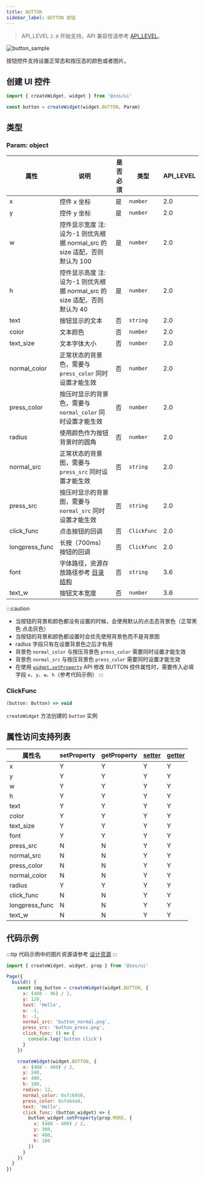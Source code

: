 ```yaml
---
title: BUTTON
sidebar_label: BUTTON 按钮
---
```


> API_LEVEL `2.0` 开始支持，API 兼容性请参考 [API_LEVEL](../../../../../guides/framework/device/compatibility.md)。

![button_sample](/img/api/button_sample.jpg)

按钮控件支持设置正常态和按压态的颜色或者图片。

## 创建 UI 控件

```js
import { createWidget, widget } from '@zos/ui'

const button = createWidget(widget.BUTTON, Param)
```

## 类型

### Param: object

| 属性           | 说明                                                                                           | 是否必须 | 类型        | API_LEVEL |
| -------------- | ---------------------------------------------------------------------------------------------- | -------- | ----------- | --------- |
| x              | 控件 x 坐标                                                                                    | 是       | `number`    | 2.0       |
| y              | 控件 y 坐标                                                                                    | 是       | `number`    | 2.0       |
| w              | 控件显示宽度 注: 设为-1 则优先根据 normal_src 的 size 适配，否则默认为 100                     | 是       | `number`    | 2.0       |
| h              | 控件显示高度 注: 设为-1 则优先根据 normal_src 的 size 适配，否则默认为 40                      | 是       | `number`    | 2.0       |
| text           | 按钮显示的文本                                                                                 | 否       | `string`    | 2.0       |
| color          | 文本颜色                                                                                       | 否       | `number`    | 2.0       |
| text_size      | 文本字体大小                                                                                   | 否       | `number`    | 2.0       |
| normal_color   | 正常状态的背景色，需要与 `press_color` 同时设置才能生效                                        | 否       | `number`    | 2.0       |
| press_color    | 按压时显示的背景色，需要与 `normal_color` 同时设置才能生效                                     | 否       | `number`    | 2.0       |
| radius         | 使用颜色作为按钮背景时的圆角                                                                   | 否       | `number`    | 2.0       |
| normal_src     | 正常状态的背景图，需要与 `press_src` 同时设置才能生效                                          | 否       | `string`    | 2.0       |
| press_src      | 按压时显示的背景图，需要与 `normal_src` 同时设置才能生效                                       | 否       | `string`    | 2.0       |
| click_func     | 点击按钮的回调                                                                                 | 否       | `ClickFunc` | 2.0       |
| longpress_func | 长按（700ms）按钮的回调                                                                        | 否       | `ClickFunc` | 2.0       |
| font           | 字体路径，资源存放路径参考 [目录结构](../../../../../guides/architecture/folder-structure.mdx) | 否       | `string`    | 3.6       |
| text_w         | 按钮文本宽度                                                                                   | 否       | `number`    | 3.6       |

:::caution

- 当按钮的背景和颜色都没有设置的时候，会使用默认的点击态背景色（正常黑色 点击灰色）
- 当按钮的背景和颜色都设置时会优先使用背景色而不是背景图
- radius 字段只有在设置背景色之后才有用
- 背景色 `normal_color` 与按压背景色 `press_color` 需要同时设置才能生效
- 背景色 `normal_src` 与按压背景色 `press_color` 需要同时设置才能生效
- 在使用 [`widget.setProperty`](../setProperty.mdx) API 修改 BUTTON 控件属性时，需要传入必填字段 `x`、`y`、`w`、`h`（参考代码示例）
  :::

### ClickFunc

```js
(button: Button) => void
```

`createWidget` 方法创建的 `button` 实例

## 属性访问支持列表

| 属性名         | setProperty | getProperty | [setter](../gettersetter.mdx) | [getter](../gettersetter.mdx) |
| -------------- | ----------- | ----------- | ----------------------------- | ----------------------------- |
| x              | Y           | Y           | Y                             | Y                             |
| y              | Y           | Y           | Y                             | Y                             |
| w              | Y           | Y           | Y                             | Y                             |
| h              | Y           | Y           | Y                             | Y                             |
| text           | Y           | Y           | Y                             | Y                             |
| color          | Y           | Y           | Y                             | Y                             |
| text_size      | Y           | Y           | Y                             | Y                             |
| font           | Y           | Y           | Y                             | Y                             |
| press_src      | N           | N           | Y                             | Y                             |
| normal_src     | N           | N           | Y                             | Y                             |
| press_color    | N           | N           | Y                             | Y                             |
| normal_color   | N           | N           | Y                             | Y                             |
| radius         | Y           | Y           | Y                             | Y                             |
| click_func     | N           | N           | Y                             | Y                             |
| longpress_func | N           | N           | Y                             | Y                             |
| text_w         | N           | N           | Y                             | Y                             |

## 代码示例

:::tip
代码示例中的图片资源请参考 [设计资源](../../../../related-resources/design-resources.mdx)
:::

```js
import { createWidget, widget, prop } from '@zos/ui'

Page({
  build() {
    const img_button = createWidget(widget.BUTTON, {
      x: (480 - 96) / 2,
      y: 120,
      text: 'Hello',
      w: -1,
      h: -1,
      normal_src: 'button_normal.png',
      press_src: 'button_press.png',
      click_func: () => {
        console.log('button click')
      }
    })

    createWidget(widget.BUTTON, {
      x: (480 - 400) / 2,
      y: 240,
      w: 400,
      h: 100,
      radius: 12,
      normal_color: 0xfc6950,
      press_color: 0xfeb4a8,
      text: 'Hello',
      click_func: (button_widget) => {
        button_widget.setProperty(prop.MORE, {
          x: (480 - 400) / 2,
          y: 300,
          w: 400,
          h: 100
        })
      }
    })
  }
})
```
